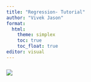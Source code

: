 ```yaml
---
title: "Regression- Tutorial"
author: "Vivek Jason"
format: 
  html:
    theme: simplex
    toc: true
    toc_float: true
editor: visual
---
```


### ![](images/comingsoon_2.png)

